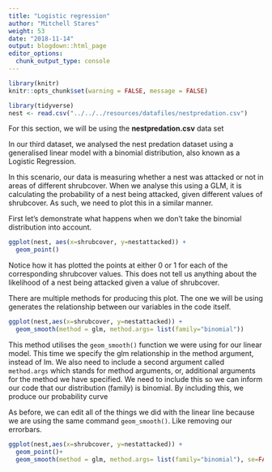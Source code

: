 ```yaml
---
title: "Logistic regression"
author: "Mitchell Stares"
weight: 53
date: "2018-11-14"
output: blogdown::html_page
editor_options:
  chunk_output_type: console
---
```

```r
library(knitr)
knitr::opts_chunk$set(warning = FALSE, message = FALSE)

```
```r
library(tidyverse)
nest <- read.csv("../../../resources/datafiles/nestpredation.csv")
```

::: callout
For this section, we will be using the **nestpredation.csv** data set
:::

In our third dataset, we analysed the nest predation dataset using a generalised linear model with a binomial distribution, also known as a Logistic Regression.  

In this scenario, our data is measuring whether a nest was attacked or not in areas of different shrubcover. When we analyse this using a GLM, it is calculating the probability of a nest being attacked, given different values of shrubcover. As such, we need to plot this in a similar manner.

First let’s demonstrate what happens when we don’t take the binomial distribution into account.
```r
ggplot(nest, aes(x=shrubcover, y=nestattacked)) + 
  geom_point()
```  

Notice how it has plotted the points at either 0 or 1 for each of the corresponding shrubcover values. This does not tell us anything about the likelihood of a nest being attacked given a value of shrubcover.

There are multiple methods for producing this plot. The one we will be using generates the relationship between our variables in the code itself.

```r
ggplot(nest,aes(x=shrubcover, y=nestattacked)) +
  geom_smooth(method = glm, method.args= list(family="binomial"))
```

This method utilises the `geom_smooth()` function we were using for our linear model. This time we specify the glm relationship in the method argument, instead of lm. We also need to include a second argument called `method.args` which stands for method arguments, or, additional arguments for the method we have specified. We need to include this so we can inform our code that our distribution (family) is binomial. By including this, we produce our probability curve

As before, we can edit all of the things we did with the linear line because we are using the same command `geom_smooth()`. Like removing our errorbars. 
```r
ggplot(nest,aes(x=shrubcover, y=nestattacked)) +
  geom_point()+
  geom_smooth(method = glm, method.args= list(family="binomial"), se=FALSE)
```


 